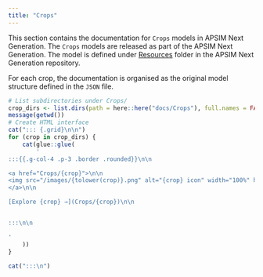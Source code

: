 ```yaml
---
title: "Crops"
---
```




This section contains the documentation for `Crops` models in APSIM Next Generation. The `Crops` models are released as part of the APSIM Next Generation. The model is defined under [Resources](https://github.com/APSIMInitiative/ApsimX/tree/master/Models/Resources) folder in the APSIM Next Generation repository. 

For each crop, the documentation is organised as the original model structure defined in the `JSON` file.

```r
# List subdirectories under Crops/
crop_dirs <- list.dirs(path = here::here("docs/Crops"), full.names = FALSE, recursive = FALSE)
message(getwd())
# Create HTML interface
cat("::: {.grid}\n\n")
for (crop in crop_dirs) {
    cat(glue::glue(
        '
:::{{.g-col-4 .p-3 .border .rounded}}\n\n

<a href="Crops/{crop}">\n\n
<img src="/images/{tolower(crop)}.png" alt="{crop} icon" width="100%" height="100%" style="margin-bottom: 0.5rem;" />\n\n
</a>\n\n

[Explore {crop} →](Crops/{crop})\n\n


:::\n\n

'
    ))
}

cat(":::\n")
```